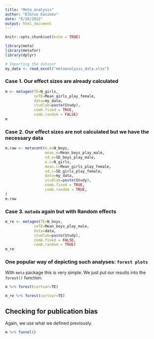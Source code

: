 ---
title: "Meta_analysis"
author: "Elbrus Gasimov"
date: "5/26/2022"
output: html_document
---

```{r setup, include=FALSE}
knitr::opts_chunk$set(echo = TRUE)
```


```{r}
library(meta)
library(metafor)
library(dplyr)
```



```{r}
# Importing the dataset
my_data <- read_excel("metaanalysis_data.xlsx")
```

### Case 1. Our effect sizes are already calculated


```{r}
m <- metagen(TE=N_girls,
             seTE=Mean_girls_play_female,
             data=my_data,
             studlab=paste(Study),
             comb.fixed = TRUE,
             comb.random = FALSE)
m
```


### Case 2. Our effect sizes are not calculated but we have the necessary data


```{r}
m.raw <- metacont(n.e=N_boys,
                  mean.e=Mean_boys_play_male,
                  sd.e=SD_boys_play_male,
                  n.c=N_girls,
                  mean.c=Mean_girls_play_female,
                  sd.c=SD_girls_play_female,
                  data=my_data,
                  studlab=paste(Study),
                  comb.fixed = TRUE,
                  comb.random = TRUE,
)
m.raw
```

### Case 3. `matada` again but with Random effects

```{r}
m_re <- metagen(TE=N_boys,
             seTE=Mean_boys_play_male,
             data=data,
             studlab=paste(Study),
             comb.fixed = FALSE,
             comb.random = TRUE)
m_re
```

### One popular way of depicting such analyses: `forest plots`

With `meta` package this is very simple. We just put our results into the `forest()` function:

```{r}
m %>% forest(sortvar=TE)
```

```{r}
m_re %>% forest(sortvar=TE)
```


## Checking for publication bias

Again, we use what we defined previously.

```{r}
m %>% funnel()
```


